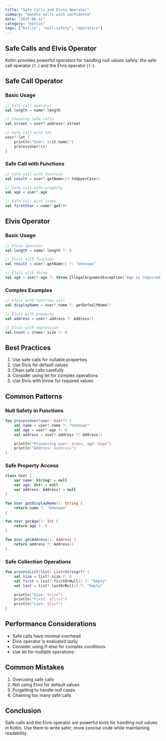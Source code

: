 ```yaml
---
title: "Safe Calls and Elvis Operator"
summary: "Handle nulls with confidence"
date: "2025-08-11"
category: "kotlin"
tags: ["kotlin", "null-safety", "operators"]
---
```


## Safe Calls and Elvis Operator

Kotlin provides powerful operators for handling null values safely: the safe call operator (`?.`) and the Elvis operator (`?:`).

## Safe Call Operator

### Basic Usage

```kotlin
// Safe call operator
val length = name?.length

// Chaining safe calls
val street = user?.address?.street

// Safe call with let
user?.let {
    println("User: ${it.name}")
    processUser(it)
}
```

### Safe Call with Functions

```kotlin
// Safe call with function
val result = user?.getName()?.toUpperCase()

// Safe call with property
val age = user?.age

// Safe call with index
val firstChar = name?.get(0)
```

## Elvis Operator

### Basic Usage

```kotlin
// Elvis operator
val length = name?.length ?: 0

// Elvis with function
val result = user?.getName() ?: "Unknown"

// Elvis with throw
val age = user?.age ?: throw IllegalArgumentException("Age is required")
```

### Complex Examples

```kotlin
// Elvis with function call
val displayName = user?.name ?: getDefaultName()

// Elvis with property
val address = user?.address ?: Address()

// Elvis with expression
val count = items?.size ?: 0
```

## Best Practices

1. Use safe calls for nullable properties
2. Use Elvis for default values
3. Chain safe calls carefully
4. Consider using let for complex operations
5. Use Elvis with throw for required values

## Common Patterns

### Null Safety in Functions

```kotlin
fun processUser(user: User?) {
    val name = user?.name ?: "Unknown"
    val age = user?.age ?: 0
    val address = user?.address ?: Address()

    println("Processing user: $name, age: $age")
    println("Address: $address")
}
```

### Safe Property Access

```kotlin
class User {
    var name: String? = null
    var age: Int? = null
    var address: Address? = null
}

fun User.getDisplayName(): String {
    return name ?: "Unknown"
}

fun User.getAge(): Int {
    return age ?: 0
}

fun User.getAddress(): Address {
    return address ?: Address()
}
```

### Safe Collection Operations

```kotlin
fun processList(list: List<String>?) {
    val size = list?.size ?: 0
    val first = list?.firstOrNull() ?: "Empty"
    val last = list?.lastOrNull() ?: "Empty"

    println("Size: $size")
    println("First: $first")
    println("Last: $last")
}
```

## Performance Considerations

- Safe calls have minimal overhead
- Elvis operator is evaluated lazily
- Consider using if-else for complex conditions
- Use let for multiple operations

## Common Mistakes

1. Overusing safe calls
2. Not using Elvis for default values
3. Forgetting to handle null cases
4. Chaining too many safe calls

## Conclusion

Safe calls and the Elvis operator are powerful tools for handling null values in Kotlin. Use them to write safer, more concise code while maintaining readability.
